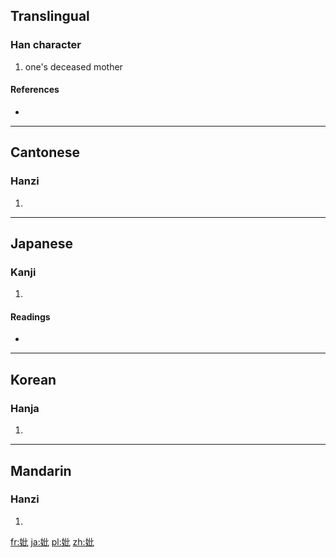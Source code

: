 ==Translingual==

===Han character===
{{Han char|rn=38|rad=女|as=04|sn=7|four=4141<sub>0</sub>|canj=女心心 (VPP)}}

# one's deceased mother

====References====
* {{Han ref|kx=0257.030|dkj=06103|dj=0521.160|hdz=21030.080|uh=59A3|ud=22947|bh=A7AD|bd=42925}}

----

==Cantonese==

===Hanzi===
{{yue-hanzi|jyut=|y=bei2}}

# {{defn|Cantonese|sort=女04}}

----

==Japanese==

===Kanji===
{{ja-kanji|grade=|rs=女04}}

# {{defn|Japanese|sort=女04}}

====Readings====
* {{ja-readings|on=[[ひ]] (hi)|kun=[[なきはは]] (nakihaha)}}

----

==Korean==

===Hanja===
{{ko-hanja|hangeul=비|rv=bi|mr=pi}}

# {{defn|Korean|sort=女04}}

----

==Mandarin==

===Hanzi===
{{cmn-hanzi|pin=[[bǐ]] ([[bi3]])|wg=pi<sup>3</sup>}}

# {{defn|Mandarin|sort=女04}}

[[fr:妣]]
[[ja:妣]]
[[pl:妣]]
[[zh:妣]]